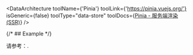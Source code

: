 
<DataArchitecture
  toolName={'Pinia'}
  toolLink={'https://pinia.vuejs.org/'}
  isGeneric={false}
  toolType="data-store"
  toolDocs={<a href="https://pinia.vuejs.org/ssr/">Pinia - 服务端渲染 (SSR)</a>}
/>

{/* ## Example */}

请参考：<RepoLink path="/examples/vue-pinia/" />.
